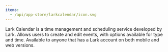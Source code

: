 ```yaml
---
items:
  - /api/app-store/larkcalendar/icon.svg
---
```


<Slider items={items} />

Lark Calendar is a time management and scheduling service developed by Lark. Allows users to create and edit events, with options available for type and time. Available to anyone that has a Lark account on both mobile and web versions.
